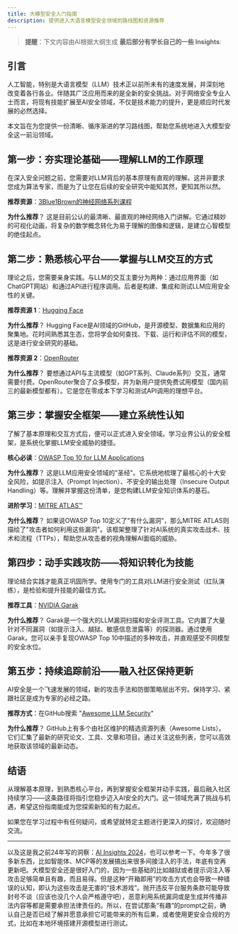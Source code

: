 ```yaml
---
title: 大模型安全入门指南
description: 提供进入大语言模型安全领域的路线图和资源推荐
---
```


> **提醒**：下文内容由AI根据大纲生成
> **最后部分有学长自己的一些 Insights**: 

## 引言

人工智能，特别是大语言模型（LLM）技术正以前所未有的速度发展，并深刻地改变着各行各业。伴随其广泛应用而来的是全新的安全挑战。对于网络安全专业人士而言，将现有技能扩展至AI安全领域，不仅是技术能力的提升，更是顺应时代发展的必然选择。

本文旨在为您提供一份清晰、循序渐进的学习路线图，帮助您系统地进入大模型安全这一前沿领域。

## 第一步：夯实理论基础——理解LLM的工作原理

在深入安全问题之前，您需要对LLM背后的基本原理有直观的理解。这并非要求您成为算法专家，而是为了让您在后续的安全研究中能知其然，更知其所以然。

**推荐资源**：[3Blue1Brown的神经网络系列课程](https://www.3blue1brown.com/topics/neural-networks)

**为什么推荐**？ 这是目前公认的最清晰、最直观的神经网络入门讲解。它通过精妙的可视化动画，将复杂的数学概念转化为易于理解的图像和逻辑，是建立心智模型的绝佳起点。

## 第二步：熟悉核心平台——掌握与LLM交互的方式

理论之后，您需要亲身实践。与LLM的交互主要分为两种：通过应用界面（如ChatGPT网站）和通过API进行程序调用。后者是构建、集成和测试LLM应用安全性的关键。

**推荐资源 1**：[Hugging Face](https://huggingface.co/)

**为什么推荐**？ Hugging Face是AI领域的GitHub，是开源模型、数据集和应用的聚集地。花时间熟悉其生态，您将学会如何查找、下载、运行和评估不同的模型，这是进行安全研究的基础。

**推荐资源 2**：[OpenRouter](https://openrouter.ai/)

**为什么推荐**？ 要想通过API与主流模型（如GPT系列、Claude系列）交互，通常需要付费。OpenRouter聚合了众多模型，并为新用户提供免费试用模型（国内前三的最新模型都有）。它是您在零成本下学习和测试API调用的理想平台。

## 第三步：掌握安全框架——建立系统性认知

了解了基本原理和交互方式后，便可以正式进入安全领域。学习业界公认的安全框架，是系统化掌握LLM安全威胁的捷径。

**核心必读**：[OWASP Top 10 for LLM Applications](https://owasp.org/www-project-top-10-for-large-language-model-applications/)

**为什么推荐**？ 这是LLM应用安全领域的"圣经"。它系统地梳理了最核心的十大安全风险，如提示注入（Prompt Injection）、不安全的输出处理（Insecure Output Handling）等。理解并掌握这份清单，是您构建LLM安全知识体系的基石。

**进阶学习**：[MITRE ATLAS™](https://atlas.mitre.org/)

**为什么推荐**？ 如果说OWASP Top 10定义了"有什么漏洞"，那么MITRE ATLAS则描绘了"攻击者如何利用这些漏洞"。该框架整理了针对AI系统的真实攻击战术、技术和流程（TTPs），帮助您从攻击者的视角理解AI面临的威胁。

## 第四步：动手实践攻防——将知识转化为技能

理论结合实践才能真正巩固所学。使用专门的工具对LLM进行安全测试（红队演练），是检验和提升技能的最佳方式。

**推荐工具**：[NVIDIA Garak](https://github.com/NVIDIA/garak)

**为什么推荐**？ Garak是一个强大的LLM漏洞扫描和安全评测工具。它内置了大量针对不同漏洞（如提示注入、越狱、敏感信息泄露等）的探测器。通过使用Garak，您可以亲手复现OWASP Top 10中描述的多种攻击，并直观感受不同模型的安全水位。

## 第五步：持续追踪前沿——融入社区保持更新

AI安全是一个飞速发展的领域，新的攻击手法和防御策略层出不穷。保持学习、紧跟社区是成为专家的必经之路。

**推荐方式**：在GitHub搜索 "[Awesome LLM Security](https://github.com/search?q=Awesome+LLM+Security)"

**为什么推荐**？ GitHub上有多个由社区维护的精选资源列表（Awesome Lists）。它们汇集了最新的研究论文、工具、文章和项目。通过关注这些列表，您可以高效地获取该领域的最新动态。

## 结语

从理解基本原理，到熟悉核心平台，再到掌握安全框架并动手实践，最后融入社区持续学习——这条路径将指引您稳步迈入AI安全的大门。这一领域充满了挑战与机遇，希望这份指南能成为您探索新知的有力起点。

如果您在学习过程中有任何疑问，或希望就特定主题进行更深入的探讨，欢迎随时交流。

---

以及这是我之前24年写的洞察：[AI Insights 2024](https://mundi-xu.github.io/2024/12/18/AI-Insights-2024/)，也可以参考一下。今年多了很多新东西，比如智能体、MCP等的发展搞出来很多间接注入的手法，年底有空再更新吧。大模型安全还是很好入门的，因为一些基础的比如越狱或者提示词注入等攻击足够简单且有趣，而且易得。但是这种“开箱即用”的攻击方式也会导致一种错误的认知，即认为这些攻击是无害的“技术游戏”。抛开违反平台服务条款可能导致封号不谈（应该也没几个人会严格遵守吧），恶意利用系统漏洞或是生成并传播非法内容等都是需要承担法律责任的。所以，在尝试那条“有趣”的prompt之前，确认自己是否已经了解并愿意承担它可能带来的所有后果，或者使用更安全合规的方式，比如在本地环境搭建开源模型进行测试。
